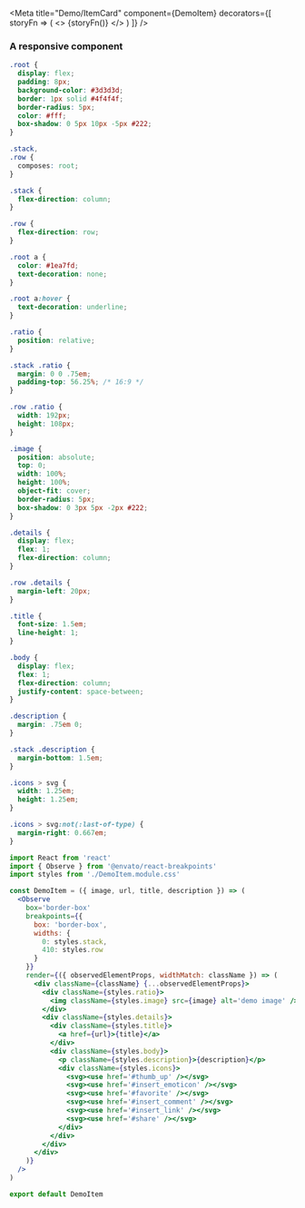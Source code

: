 
<Meta
  title="Demo/ItemCard"
  component={DemoItem}
  decorators={[
    storyFn => (
      <>
        <Sprites />
        <Provider ponyfill={ResizeObserver}>{storyFn()}</Provider>
      </>
    )
  ]}
/>

### A responsive component

<Story name="DemoItem">
  <div style={{ height: 380 }}>
    <DemoResizer init='240px'>
      <DemoItem {...cats[1]} />
    </DemoResizer>
  </div>
</Story>

```css
.root {
  display: flex;
  padding: 8px;
  background-color: #3d3d3d;
  border: 1px solid #4f4f4f;
  border-radius: 5px;
  color: #fff;
  box-shadow: 0 5px 10px -5px #222;
}

.stack,
.row {
  composes: root;
}

.stack {
  flex-direction: column;
}

.row {
  flex-direction: row;
}

.root a {
  color: #1ea7fd;
  text-decoration: none;
}

.root a:hover {
  text-decoration: underline;
}

.ratio {
  position: relative;
}

.stack .ratio {
  margin: 0 0 .75em;
  padding-top: 56.25%; /* 16:9 */
}

.row .ratio {
  width: 192px;
  height: 108px;
}

.image {
  position: absolute;
  top: 0;
  width: 100%;
  height: 100%;
  object-fit: cover;
  border-radius: 5px;
  box-shadow: 0 3px 5px -2px #222;
}

.details {
  display: flex;
  flex: 1;
  flex-direction: column;
}

.row .details {
  margin-left: 20px;
}

.title {
  font-size: 1.5em;
  line-height: 1;
}

.body {
  display: flex;
  flex: 1;
  flex-direction: column;
  justify-content: space-between;
}

.description {
  margin: .75em 0;
}

.stack .description {
  margin-bottom: 1.5em;
}

.icons > svg {
  width: 1.25em;
  height: 1.25em;
}

.icons > svg:not(:last-of-type) {
  margin-right: 0.667em;
}
```

```jsx
import React from 'react'
import { Observe } from '@envato/react-breakpoints'
import styles from './DemoItem.module.css'

const DemoItem = ({ image, url, title, description }) => (
  <Observe
    box='border-box'
    breakpoints={{
      box: 'border-box',
      widths: {
        0: styles.stack,
        410: styles.row
      }
    }}
    render={({ observedElementProps, widthMatch: className }) => (
      <div className={className} {...observedElementProps}>
        <div className={styles.ratio}>
          <img className={styles.image} src={image} alt='demo image' />
        </div>
        <div className={styles.details}>
          <div className={styles.title}>
            <a href={url}>{title}</a>
          </div>
          <div className={styles.body}>
            <p className={styles.description}>{description}</p>
            <div className={styles.icons}>
              <svg><use href='#thumb_up' /></svg>
              <svg><use href='#insert_emoticon' /></svg>
              <svg><use href='#favorite' /></svg>
              <svg><use href='#insert_comment' /></svg>
              <svg><use href='#insert_link' /></svg>
              <svg><use href='#share' /></svg>
            </div>
          </div>
        </div>
      </div>
    )}
  />
)

export default DemoItem
```
